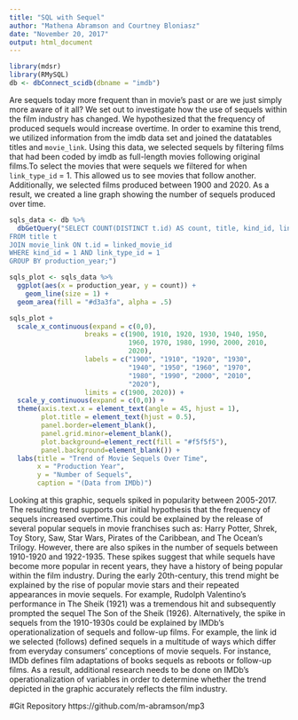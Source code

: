 ```yaml
---
title: "SQL with Sequel"
author: "Mathena Abramson and Courtney Bloniasz"
date: "November 20, 2017"
output: html_document
---
```

```r
library(mdsr)
library(RMySQL)
db <- dbConnect_scidb(dbname = "imdb")
```

Are sequels today more frequent than in movie’s past or are we just simply more aware of it all? We set out to investigate how the use of sequels within the film industry has changed. We hypothesized that the frequency of produced sequels would increase overtime. In order to examine this trend, we utilized information from the imdb data set and joined the datatables titles and `movie_link`. Using this data, we selected sequels by filtering films that had been coded by imdb as full-length movies following original films.To select the movies that were sequels we filtered for when `link_type_id` = 1. This allowed us to see movies that follow another. Additionally, we selected films produced between 1900 and 2020. As a result, we created a line graph showing the number of sequels produced over time.

```r
sqls_data <- db %>%
  dbGetQuery("SELECT COUNT(DISTINCT t.id) AS count, title, kind_id, link_type_id, production_year
FROM title t
JOIN movie_link ON t.id = linked_movie_id
WHERE kind_id = 1 AND link_type_id = 1
GROUP BY production_year;")
```

```r
sqls_plot <- sqls_data %>%
  ggplot(aes(x = production_year, y = count)) +
	geom_line(size = 1) +
  geom_area(fill = "#d3a3fa", alpha = .5)
```

```r
sqls_plot +
  scale_x_continuous(expand = c(0,0),
                   breaks = c(1900, 1910, 1920, 1930, 1940, 1950,
                              1960, 1970, 1980, 1990, 2000, 2010,
                              2020),
                   labels = c("1900", "1910", "1920", "1930",
                              "1940", "1950", "1960", "1970",
                              "1980", "1990", "2000", "2010",
                              "2020"),
                   limits = c(1900, 2020)) +
  scale_y_continuous(expand = c(0,0)) +
  theme(axis.text.x = element_text(angle = 45, hjust = 1),
        plot.title = element_text(hjust = 0.5),
        panel.border=element_blank(),
        panel.grid.minor=element_blank(),
        plot.background=element_rect(fill = "#f5f5f5"),
        panel.background=element_blank()) +
  labs(title = "Trend of Movie Sequels Over Time",
       x = "Production Year",
       y = "Number of Sequels",
       caption = "(Data from IMDb)")
```

Looking at this graphic, sequels spiked in popularity between 2005-2017. The resulting trend supports our initial hypothesis that the frequency of sequels increased overtime.This could be explained by the release of several popular sequels in movie franchises such as: Harry Potter, Shrek, Toy Story, Saw, Star Wars, Pirates of the Caribbean, and The Ocean's Trilogy.  However, there are also spikes in the number of sequels between 1910-1920 and 1922-1935. These spikes suggest that while sequels have become more popular in recent years, they have a history of being popular within the film industry. During the early 20th-century, this trend might be explained by the rise of popular movie stars and their repeated appearances in movie sequels. For example, Rudolph Valentino’s performance in The Sheik (1921) was a tremendous hit and subsequently prompted the sequel The Son of the Sheik (1926). Alternatively, the spike in sequels from the 1910-1930s could be explained by IMDb’s operationalization of sequels and follow-up  films. For example, the link id we selected (follows)  defined sequels in a multitude of ways which differ from everyday consumers’ conceptions of movie sequels. For instance, IMDb defines film adaptations of books sequels as reboots or follow-up films. As a result, additional research needs to be done on IMDb’s operationalization of variables in order to determine whether the trend depicted in the graphic accurately reflects the film industry.

#Git Repository
https://github.com/m-abramson/mp3
